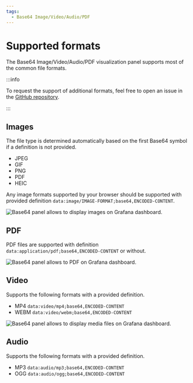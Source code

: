 ```yaml
---
tags:
  - Base64 Image/Video/Audio/PDF
---
```



# Supported formats

The Base64 Image/Video/Audio/PDF visualization panel supports most of the common file formats.

:::info

To request the support of additional formats, feel free to open an issue in the [GitHub repository](https://github.com/VolkovLabs/volkovlabs-image-panel/issues).

:::

## Images

The file type is determined automatically based on the first Base64 symbol if a definition is not provided.

- JPEG
- GIF
- PNG
- PDF
- HEIC

Any image formats supported by your browser should be supported with provided definition `data:image/IMAGE-FORMAT;base64,ENCODED-CONTENT`.

<Image
  title="Base64 panel allows to display images on Grafana dashboard."
  src="/img/plugins/volkovlabs-image-panel/panel.png"
/>

## PDF

PDF files are supported with definition `data:application/pdf;base64,ENCODED-CONTENT` or without.

<Image
  title="Base64 panel allows to PDF on Grafana dashboard."
  src="/img/plugins/volkovlabs-image-panel/pdf.png"
/>

## Video

Supports the following formats with a provided definition.

- MP4 `data:video/mp4;base64,ENCODED-CONTENT`
- WEBM `data:video/webm;base64,ENCODED-CONTENT`

<Image
  title="Base64 panel allows to display media files on Grafana dashboard."
  src="/img/plugins/volkovlabs-image-panel/video-comments.png"
/>

## Audio

Supports the following formats with a provided definition.

- MP3 `data:audio/mp3;base64,ENCODED-CONTENT`
- OGG `data:audio/ogg;base64,ENCODED-CONTENT`
